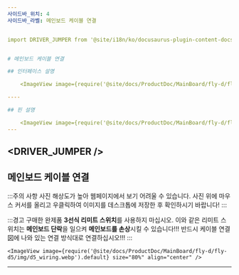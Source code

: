 ```yaml
---
사이드바_위치: 4
사이드바_라벨: 메인보드 케이블 연결


import DRIVER_JUMPER from '@site/i18n/ko/docusaurus-plugin-content-docs/current/General/MainBoard/fly-d/_driver_jumper.mdx';


# 메인보드 케이블 연결

## 인터페이스 설명

    <ImageView image={require('@site/docs/ProductDoc/MainBoard/fly-d/fly-d5/img/interface.webp').default} size="50%" align="center" />

----

## 핀 설명

    <ImageView image={require('@site/docs/ProductDoc/MainBoard/fly-d/fly-d5/img/pin.webp').default} size="50%" align="center" />
---
```


<DRIVER_JUMPER />
---

## 메인보드 케이블 연결

:::주의 사항
사진 해상도가 높아 웹페이지에서 보기 어려울 수 있습니다. 사진 위에 마우스 커서를 올리고 우클릭하여 이미지를 데스크톱에 저장한 후 확인하시기 바랍니다!
:::

:::경고
구매한 완제품 **3선식 리미트 스위치**를 사용하지 마십시오. 이와 같은 리미트 스위치는 **메인보드 단락**을 일으켜 **메인보드를 손상**시킬 수 있습니다!!! 반드시 케이블 연결図에 나와 있는 연결 방식대로 연결하십시오!!!
:::

    <ImageView image={require('@site/docs/ProductDoc/MainBoard/fly-d/fly-d5/img/d5_wiring.webp').default} size="80%" align="center" />

----
